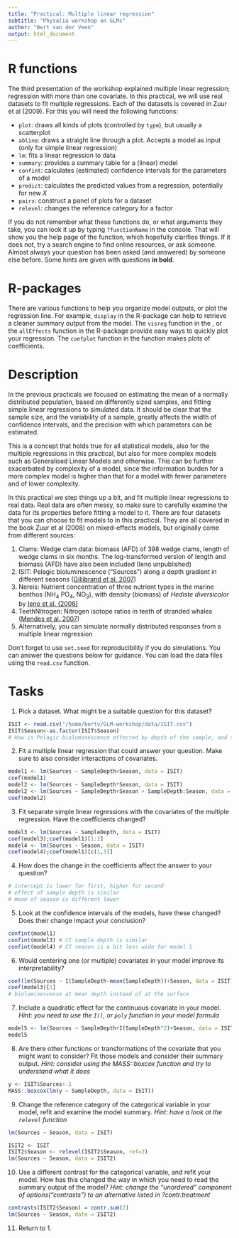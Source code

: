```yaml
---
title: "Practical: Multiple linear regression"
subtitle: "Physalia workshop on GLMs"
author: "Bert van der Veen"
output: html_document
---
```


# R functions

The third presentation of the workshop explained multiple linear regression; regression with more than one covariate. In this practical, we will use real datasets to fit multiple regressions. Each of the datasets is covered in Zuur et al (2009). For this you will need the following functions:

- `plot`: draws all kinds of plots (controlled by `type`), but usually a scatterplot
- `abline`: draws a straight line through a plot. Accepts a model as input (only for simple linear regression)
- `lm`: fits a linear regression to data
- `summary`: provides a summary table for a (linear) model
- `confint`: calculates (estimated) confidence intervals for the parameters of a model
- `predict`: calculates the predicted values from a regression, potentially for new $X$
- `pairs`: construct a panel of plots for a dataset
- `relevel`: changes the reference category for a factor

If you do not remember what these functions do, or what arguments they take, you can look it up by typing `?functionName` in the console. That will show you the help page of the function, which hopefully clarifies things. If it does not, try a search engine to find online resources, or ask someone. Almost always your question has been asked (and answered) by someone else before. Some hints are given with questions **in bold**.

# R-packages

There are various functions to help you organize model outputs, or plot the regression line. For example, `display` in the \texttt{arm} R-package can help to retrieve a cleaner summary output from the model. The `visreg` function in the \texttt{visreg}, or the `allEffects` function in the \texttt{effects} R-package provide easy ways to quickly plot your regression. The `coefplot` function in the \texttt{arm} function makes plots of coefficients.

# Description

In the previous practicals we focused on estimating the mean of a normally distributed population, based on differently sized samples, and fitting simple linear regressions to simulated data. It should be clear that the sample size, and the variability of a sample, greatly affects the width of confidence intervals, and the precision with which parameters can be estimated.

This is a concept that holds true for all statistical models, also for the multiple regressions in this practical, but also for more complex models such as Generalised Linear Models and otherwise. This can be further exacerbated by complexity of a model, since the information burden for a more complex model is higher than that for a model with fewer parameters and of lower complexity.

In this practical we step things up a bit, and fit multiple linear regressions to real data. Real data are often messy, so make sure to carefully examine the data for its properties before fitting a model to it. There are four datasets that you can choose to fit models to in this practical. They are all covered in the book Zuur et al (2008) on mixed-effects models, but originally come from different sources:

1. Clams: Wedge clam data: biomass (AFD) of 398 wedge clams, length of wedge clams in six months. The log-transformed version of length and biomass (AFD) have also been included (Ieno unpublished)
2. ISIT: Pelagic bioluminescence ("Sources") along a depth gradient in different seasons ([Gillibrand et al. 2007](https://www.int-res.com/abstracts/meps/v341/p37-44/))
3. Nereis: Nutrient concentration of three nutrient types in the marine benthos ($\text{NH}_4$ $\text{PO}_4$, $\text{NO}_3$), with density (biomass) of *Hediste diversicolor* by [Ieno et al. (2006)](https://www.int-res.com/abstracts/meps/v311/p263-271)
4. TeethNitrogen: Nitrogen isotope ratios in teeth of stranded whales ([Mendes et al. 2007](https://link.springer.com/article/10.1007/s00442-006-0612-z))
5. Alternatively, you can simulate normally distributed responses from a multiple linear regression

Don't forget to use `set.seed` for reproducibility if you do simulations. You can answer the questions below for guidance. You can load the data files using the `read.csv` function.

# Tasks

1. Pick a dataset. What might be a suitable question for this dataset?

```r
ISIT <- read.csv("/home/bertv/GLM-workshop/data/ISIT.csv")
ISIT$Season<-as.factor(ISIT$Season)
# How is Pelagic bioluminescence affected by depth of the sample, and season?
```

2. Fit a multiple linear regression that could answer your question. Make sure to also consider interactions of covariates.

```r
model1 <- lm(Sources ~ SampleDepth+Season, data = ISIT)
coef(model1)
model2 <- lm(Sources ~ SampleDepth*Season, data = ISIT)
model2 <- lm(Sources ~ SampleDepth+Season + SampleDepth:Season, data = ISIT)
coef(model2)
```

3. Fit separate simple linear regressions with the covariates of the multiple regression. Have the coefficients changed?

```r
model3 <- lm(Sources ~ SampleDepth, data = ISIT)
coef(model3);coef(model1)[1:2]
model4 <- lm(Sources ~ Season, data = ISIT)
coef(model4);coef(model1)[c(1,3)]
```

4. How does the change in the coefficients affect the answer to your question?

```r
# intercept is lower for first, higher for second
# effect of sample depth is similar
# mean of season is different lower
```

5. Look at the confidence intervals of the models, have these changed? Does their change impact your conclusion?

```r
confint(model1) 
confint(model3) # CI sample depth is similar
confint(model4) # CI season is a bit less wide for model 1 
```

6. Would centering one (or multiple) covariates in your model improve its interpretability?

```r
coef(lm(Sources ~ I(SampleDepth-mean(SampleDepth))+Season, data = ISIT))[1]
coef(model3)[1]
# bioluminescense at mean depth instead of at the surface
```

7. Include a quadratic effect for the continuous covariate in your model. *Hint: you need to use the `I()`, or `poly` function in your model formula*

```r
model5 <- lm(Sources ~ SampleDepth+I(SampleDepth^2)+Season, data = ISIT)
model5
```

8. Are there other functions or transformations of the covariate that you might want to consider? Fit those models and consider their summary output. *Hint: consider using the MASS::boxcox function and try to understand what it does*

```r
y <- ISIT$Sources+.1
MASS::boxcox(lm(y ~ SampleDepth, data = ISIT))
```

9. Change the reference category of the categorical variable in your model, refit and examine the model summary. *Hint: have a look at the `relevel` function*

```r
lm(Sources ~ Season, data = ISIT)

ISIT2 <- ISIT
ISIT2$Season <- relevel(ISIT2$Season, ref=2)
lm(Sources ~ Season, data = ISIT2)
```

10. Use a different contrast for the categorical variable, and refit your model. How has this changed the way in which you need to read the summary output of the model? *Hint: change the "unordered" component of options("contrasts") to an alternative listed in ?contr.treatment*

```r
contrasts(ISIT2$Season) = contr.sum(2)
lm(Sources ~ Season, data = ISIT2)
```

11. Return to 1.



